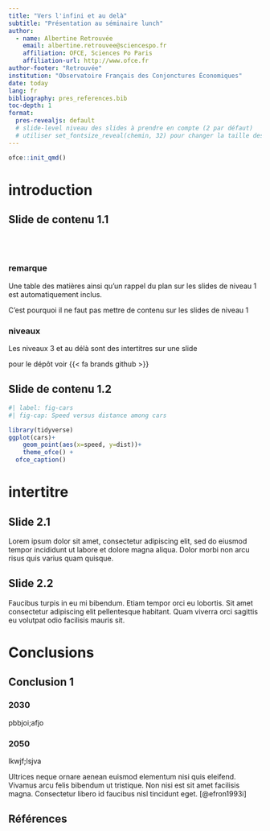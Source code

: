 ```yaml
---
title: "Vers l'infini et au delà"
subtitle: "Présentation au séminaire lunch"
author:
  - name: Albertine Retrouvée
    email: albertine.retrouvee@sciencespo.fr
    affiliation: OFCE, Sciences Po Paris
    affiliation-url: http://www.ofce.fr
author-footer: "Retrouvée"
institution: "Observatoire Français des Conjonctures Économiques"
date: today
lang: fr
bibliography: pres_references.bib
toc-depth: 1
format: 
  pres-revealjs: default
  # slide-level niveau des slides à prendre en compte (2 par défaut)
  # utiliser set_fontsize_reveal(chemin, 32) pour changer la taille des caractères
---
```


```r
ofce::init_qmd()
```

# introduction

## Slide de contenu 1.1

<br><br> <!--# pour insérer des lignes -->

### remarque

Une table des matières ainsi qu'un rappel du plan sur les slides de niveau 1 est automatiquement inclus.

C'est pourquoi il ne faut pas mettre de contenu sur les slides de niveau 1

### niveaux

Les niveaux 3 et au délà sont des intertitres sur une slide

pour le dépôt voir {{< fa brands github >}}

## Slide de contenu 1.2

```r
#| label: fig-cars
#| fig-cap: Speed versus distance among cars

library(tidyverse)
ggplot(cars)+
    geom_point(aes(x=speed, y=dist))+
    theme_ofce() +
  ofce_caption()
```

# intertitre

## Slide 2.1

Lorem ipsum dolor sit amet, consectetur adipiscing elit, sed do eiusmod tempor incididunt ut labore et dolore magna aliqua. Dolor morbi non arcu risus quis varius quam quisque.

## Slide 2.2

Faucibus turpis in eu mi bibendum. Etiam tempor orci eu lobortis. Sit amet consectetur adipiscing elit pellentesque habitant. Quam viverra orci sagittis eu volutpat odio facilisis mauris sit.

# Conclusions

## Conclusion 1
::: panel-tabset

### 2030 {.tabset}

pbbjoi;afjo

### 2050 {.tabset}

lkwjf;lsjva

:::
Ultrices neque ornare aenean euismod elementum nisi quis eleifend. Vivamus arcu felis bibendum ut tristique. Non nisi est sit amet facilisis magna. Consectetur libero id faucibus nisl tincidunt eget. [@efron1993i]

## Références



::: {#refs}
:::
